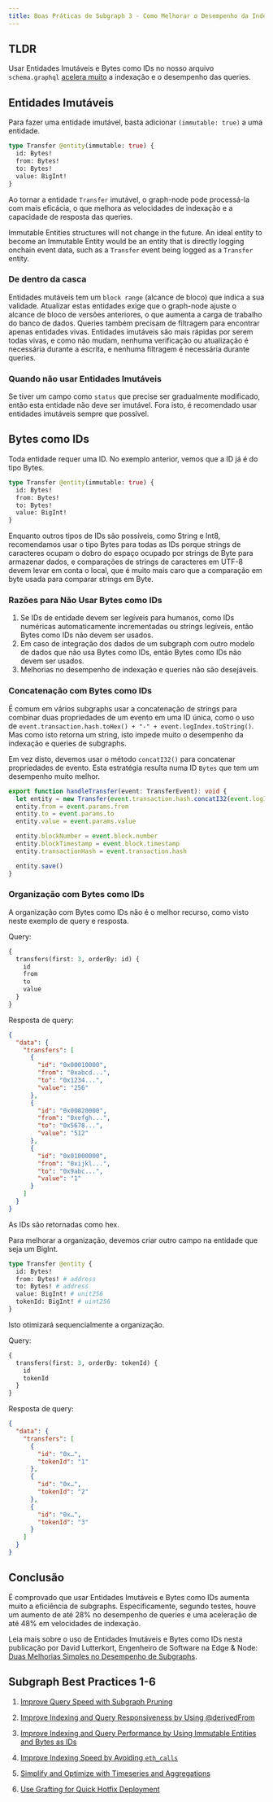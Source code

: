 ```yaml
---
title: Boas Práticas de Subgraph 3 - Como Melhorar o Desempenho da Indexação e de Queries com Entidades Imutáveis e Bytes como IDs
---
```


## TLDR

Usar Entidades Imutáveis e Bytes como IDs no nosso arquivo `schema.graphql` [acelera muito](https://thegraph.com/blog/two-simple-subgraph-performance-improvements/) a indexação e o desempenho das queries.

## Entidades Imutáveis

Para fazer uma entidade imutável, basta adicionar `(immutable: true)` a uma entidade.

```graphql
type Transfer @entity(immutable: true) {
  id: Bytes!
  from: Bytes!
  to: Bytes!
  value: BigInt!
}
```

Ao tornar a entidade `Transfer` imutável, o graph-node pode processá-la com mais eficácia, o que melhora as velocidades de indexação e a capacidade de resposta das queries.

Immutable Entities structures will not change in the future. An ideal entity to become an Immutable Entity would be an entity that is directly logging onchain event data, such as a `Transfer` event being logged as a `Transfer` entity.

### De dentro da casca

Entidades mutáveis tem um `block range` (alcance de bloco) que indica a sua validade. Atualizar estas entidades exige que o graph-node ajuste o alcance de bloco de versões anteriores, o que aumenta a carga de trabalho do banco de dados. Queries também precisam de filtragem para encontrar apenas entidades vivas. Entidades imutáveis são mais rápidas por serem todas vivas, e como não mudam, nenhuma verificação ou atualização é necessária durante a escrita, e nenhuma filtragem é necessária durante queries.

### Quando não usar Entidades Imutáveis

Se tiver um campo como `status` que precise ser gradualmente modificado, então esta entidade não deve ser imutável. Fora isto, é recomendado usar entidades imutáveis sempre que possível.

## Bytes como IDs

Toda entidade requer uma ID. No exemplo anterior, vemos que a ID já é do tipo Bytes.

```graphql
type Transfer @entity(immutable: true) {
  id: Bytes!
  from: Bytes!
  to: Bytes!
  value: BigInt!
}
```

Enquanto outros tipos de IDs são possíveis, como String e Int8, recomendamos usar o tipo Bytes para todas as IDs porque strings de caracteres ocupam o dobro do espaço ocupado por strings de Byte para armazenar dados, e comparações de strings de caracteres em UTF-8 devem levar em conta o local, que é muito mais caro que a comparação em byte usada para comparar strings em Byte.

### Razões para Não Usar Bytes como IDs

1. Se IDs de entidade devem ser legíveis para humanos, como IDs numéricas automaticamente incrementadas ou strings legíveis, então Bytes como IDs não devem ser usados.
2. Em caso de integração dos dados de um subgraph com outro modelo de dados que não usa Bytes como IDs, então Bytes como IDs não devem ser usados.
3. Melhorias no desempenho de indexação e queries não são desejáveis.

### Concatenação com Bytes como IDs

É comum em vários subgraphs usar a concatenação de strings para combinar duas propriedades de um evento em uma ID única, como o uso de `event.transaction.hash.toHex() + "-" + event.logIndex.toString()`. Mas como isto retorna um string, isto impede muito o desempenho da indexação e queries de subgraphs.

Em vez disto, devemos usar o método `concatI32()` para concatenar propriedades de evento. Esta estratégia resulta numa ID `Bytes` que tem um desempenho muito melhor.

```typescript
export function handleTransfer(event: TransferEvent): void {
  let entity = new Transfer(event.transaction.hash.concatI32(event.logIndex.toI32()))
  entity.from = event.params.from
  entity.to = event.params.to
  entity.value = event.params.value

  entity.blockNumber = event.block.number
  entity.blockTimestamp = event.block.timestamp
  entity.transactionHash = event.transaction.hash

  entity.save()
}
```

### Organização com Bytes como IDs

A organização com Bytes como IDs não é o melhor recurso, como visto neste exemplo de query e resposta.

Query:

```graphql
{
  transfers(first: 3, orderBy: id) {
    id
    from
    to
    value
  }
}
```

Resposta de query:

```json
{
  "data": {
    "transfers": [
      {
        "id": "0x00010000",
        "from": "0xabcd...",
        "to": "0x1234...",
        "value": "256"
      },
      {
        "id": "0x00020000",
        "from": "0xefgh...",
        "to": "0x5678...",
        "value": "512"
      },
      {
        "id": "0x01000000",
        "from": "0xijkl...",
        "to": "0x9abc...",
        "value": "1"
      }
    ]
  }
}
```

As IDs são retornadas como hex.

Para melhorar a organização, devemos criar outro campo na entidade que seja um BigInt.

```graphql
type Transfer @entity {
  id: Bytes!
  from: Bytes! # address
  to: Bytes! # address
  value: BigInt! # unit256
  tokenId: BigInt! # uint256
}
```

Isto otimizará sequencialmente a organização.

Query:

```graphql
{
  transfers(first: 3, orderBy: tokenId) {
    id
    tokenId
  }
}
```

Resposta de query:

```json
{
  "data": {
    "transfers": [
      {
        "id": "0x…",
        "tokenId": "1"
      },
      {
        "id": "0x…",
        "tokenId": "2"
      },
      {
        "id": "0x…",
        "tokenId": "3"
      }
    ]
  }
}
```

## Conclusão

É comprovado que usar Entidades Imutáveis e Bytes como IDs aumenta muito a eficiência de subgraphs. Especificamente, segundo testes, houve um aumento de até 28% no desempenho de queries e uma aceleração de até 48% em velocidades de indexação.

Leia mais sobre o uso de Entidades Imutáveis e Bytes como IDs nesta publicação por David Lutterkort, Engenheiro de Software na Edge & Node: [Duas Melhorias Simples no Desempenho de Subgraphs](https://thegraph.com/blog/two-simple-subgraph-performance-improvements/).

## Subgraph Best Practices 1-6

1. [Improve Query Speed with Subgraph Pruning](/cookbook/pruning/)

2. [Improve Indexing and Query Responsiveness by Using @derivedFrom](/cookbook/derivedfrom/)

3. [Improve Indexing and Query Performance by Using Immutable Entities and Bytes as IDs](/cookbook/immutable-entities-bytes-as-ids/)

4. [Improve Indexing Speed by Avoiding `eth_calls`](/cookbook/avoid-eth-calls/)

5. [Simplify and Optimize with Timeseries and Aggregations](/cookbook/timeseries/)

6. [Use Grafting for Quick Hotfix Deployment](/cookbook/grafting-hotfix/)
